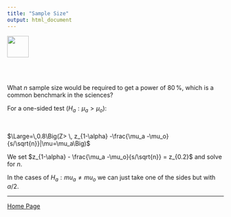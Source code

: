 ```yaml
---
title: "Sample Size"
output: html_document
---
```


<a href="http://rinterested.github.io/statistics/index.html">
<img HEIGHT="50" WIDTH="50" src="https://cloud.githubusercontent.com/assets/9312897/10472696/57d75f22-71f1-11e5-9222-3d9863039f4b.png"></a>


<br><br>


What $n$ sample size would be required to get a power of $80\,\%$, which is a common benchmark in the sciences?

For a one-sided test ($H_a: \mu_a > \mu_o$):

<br>

$\Large=\,0.8\Big(Z> \, z_{1-\alpha} -\frac{\mu_a -\mu_o}{s/\sqrt{n}}|\mu=\mu_a\Big)$


We set $z_{1-\alpha} - \frac{\mu_a -\mu_o}{s/\sqrt{n}} = z_{0.2}$ and solve for $n$.

In the cases of $H_a: mu_a \neq mu_o$ we can just take one of the sides but with $\alpha/2$.

---

<a href="http://rinterested.github.io/statistics/index.html">Home Page</a>
